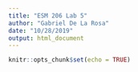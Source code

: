 ```yaml
---
title: "ESM 206 Lab 5"
author: "Gabriel De La Rosa"
date: "10/28/2019"
output: html_document
---
```


```r
knitr::opts_chunk$set(echo = TRUE)
```

